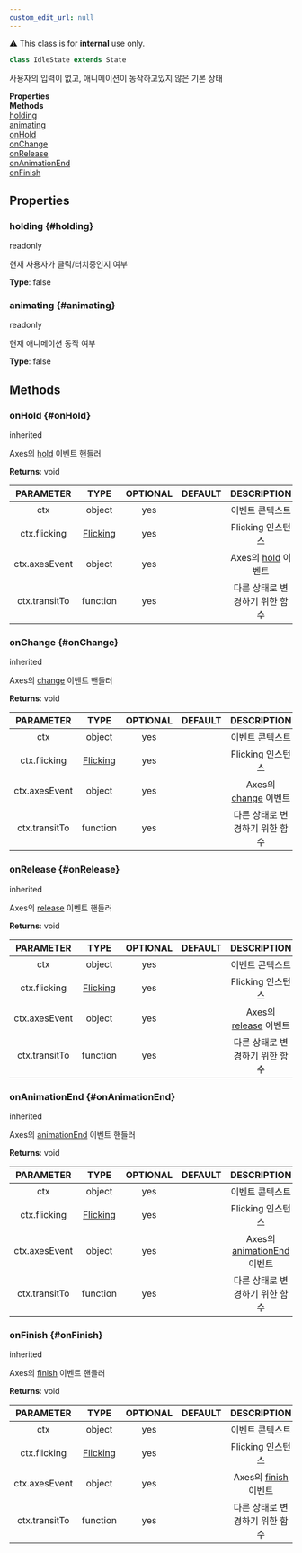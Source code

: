 ```yaml
---
custom_edit_url: null
---
```


<div className="notification is-warning my-2">⚠️ This class is for <strong>internal</strong> use only.</div>

```ts
class IdleState extends State
```
사용자의 입력이 없고, 애니메이션이 동작하고있지 않은 기본 상태

<div className="container">
  <div className="row mb-2"><div className="col col--6"><strong>Properties</strong></div><div className="col col--6"><strong>Methods</strong></div></div>
  <div className="row"><div className="col col--6"><a href="#holding">holding</a><br/><a href="#animating">animating</a></div><div className="col col--6"><a href="#onHold">onHold</a><br/><a href="#onChange">onChange</a><br/><a href="#onRelease">onRelease</a><br/><a href="#onAnimationEnd">onAnimationEnd</a><br/><a href="#onFinish">onFinish</a></div></div>
</div>

## Properties

### holding {#holding}

<div className="bulma-tags">
  <span className="bulma-tag is-warning">readonly</span>
</div>

현재 사용자가 클릭/터치중인지 여부

**Type**: false

### animating {#animating}

<div className="bulma-tags">
  <span className="bulma-tag is-warning">readonly</span>
</div>

현재 애니메이션 동작 여부

**Type**: false

## Methods

### onHold {#onHold}

<div className="bulma-tags">
  <span className="bulma-tag is-danger">inherited</span>
</div>

Axes의 [hold](https://naver#github#io/egjs-axes/release/latest/doc/eg#Axes#html#event-hold) 이벤트 핸들러

**Returns**: void

|PARAMETER|TYPE|OPTIONAL|DEFAULT|DESCRIPTION|
|:---:|:---:|:---:|:---:|:---:|
|ctx|object|yes||이벤트 콘텍스트|
|ctx.flicking|[Flicking](Flicking)|yes||Flicking 인스턴스|
|ctx.axesEvent|object|yes||Axes의 [hold](https://naver#github#io/egjs-axes/release/latest/doc/eg#Axes#html#event-hold) 이벤트|
|ctx.transitTo|function|yes||다른 상태로 변경하기 위한 함수|

### onChange {#onChange}

<div className="bulma-tags">
  <span className="bulma-tag is-danger">inherited</span>
</div>

Axes의 [change](https://naver#github#io/egjs-axes/release/latest/doc/eg#Axes#html#event-change) 이벤트 핸들러

**Returns**: void

|PARAMETER|TYPE|OPTIONAL|DEFAULT|DESCRIPTION|
|:---:|:---:|:---:|:---:|:---:|
|ctx|object|yes||이벤트 콘텍스트|
|ctx.flicking|[Flicking](Flicking)|yes||Flicking 인스턴스|
|ctx.axesEvent|object|yes||Axes의 [change](https://naver#github#io/egjs-axes/release/latest/doc/eg#Axes#html#event-change) 이벤트|
|ctx.transitTo|function|yes||다른 상태로 변경하기 위한 함수|

### onRelease {#onRelease}

<div className="bulma-tags">
  <span className="bulma-tag is-danger">inherited</span>
</div>

Axes의 [release](https://naver#github#io/egjs-axes/release/latest/doc/eg#Axes#html#event-release) 이벤트 핸들러

**Returns**: void

|PARAMETER|TYPE|OPTIONAL|DEFAULT|DESCRIPTION|
|:---:|:---:|:---:|:---:|:---:|
|ctx|object|yes||이벤트 콘텍스트|
|ctx.flicking|[Flicking](Flicking)|yes||Flicking 인스턴스|
|ctx.axesEvent|object|yes||Axes의 [release](https://naver#github#io/egjs-axes/release/latest/doc/eg#Axes#html#event-release) 이벤트|
|ctx.transitTo|function|yes||다른 상태로 변경하기 위한 함수|

### onAnimationEnd {#onAnimationEnd}

<div className="bulma-tags">
  <span className="bulma-tag is-danger">inherited</span>
</div>

Axes의 [animationEnd](https://naver#github#io/egjs-axes/release/latest/doc/eg#Axes#html#event-animationEnd) 이벤트 핸들러

**Returns**: void

|PARAMETER|TYPE|OPTIONAL|DEFAULT|DESCRIPTION|
|:---:|:---:|:---:|:---:|:---:|
|ctx|object|yes||이벤트 콘텍스트|
|ctx.flicking|[Flicking](Flicking)|yes||Flicking 인스턴스|
|ctx.axesEvent|object|yes||Axes의 [animationEnd](https://naver#github#io/egjs-axes/release/latest/doc/eg#Axes#html#event-animationEnd) 이벤트|
|ctx.transitTo|function|yes||다른 상태로 변경하기 위한 함수|

### onFinish {#onFinish}

<div className="bulma-tags">
  <span className="bulma-tag is-danger">inherited</span>
</div>

Axes의 [finish](https://naver#github#io/egjs-axes/release/latest/doc/eg#Axes#html#event-finish) 이벤트 핸들러

**Returns**: void

|PARAMETER|TYPE|OPTIONAL|DEFAULT|DESCRIPTION|
|:---:|:---:|:---:|:---:|:---:|
|ctx|object|yes||이벤트 콘텍스트|
|ctx.flicking|[Flicking](Flicking)|yes||Flicking 인스턴스|
|ctx.axesEvent|object|yes||Axes의 [finish](https://naver#github#io/egjs-axes/release/latest/doc/eg#Axes#html#event-finish) 이벤트|
|ctx.transitTo|function|yes||다른 상태로 변경하기 위한 함수|

